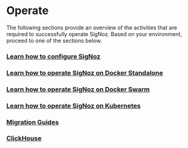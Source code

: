 # Operate

The following sections provide an overview of the activities that are required to successfully operate SigNoz. Based on your environment, proceed to one of the sections below.


### [Learn how to configure SigNoz](/docs/operate/configuration/)

### [Learn how to operate SigNoz on Docker Standalone](/docs/operate/docker-standalone/)

### [Learn how to operate SigNoz on Docker Swarm](/docs/operate/docker-swarm/)

### [Learn how to operate SigNoz on Kubernetes](/docs/operate/kubernetes/)

### [Migration Guides](/docs/operate/migration/)

### [ClickHouse](/docs/operate/clickhouse/)